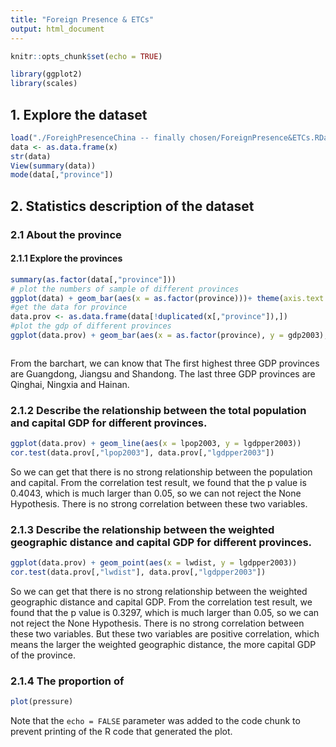 ```yaml
---
title: "Foreign Presence & ETCs"
output: html_document
---
```


```r
knitr::opts_chunk$set(echo = TRUE)
```

```r
library(ggplot2)
library(scales)
```

## 1. Explore the dataset
```r
load("./ForeighPresenceChina -- finally chosen/ForeignPresence&ETCs.RData")
data <- as.data.frame(x)
str(data)
View(summary(data))
mode(data[,"province"])
```

## 2. Statistics description of the dataset 
### 2.1 About the province
#### 2.1.1 Explore the provinces
```r
summary(as.factor(data[,"province"]))
# plot the numbers of sample of different provinces
ggplot(data) + geom_bar(aes(x = as.factor(province)))+ theme(axis.text.x = element_text(angle = 45,colour = "black",size=13,hjust=1))
#get the data for province
data.prov <- as.data.frame(data[!duplicated(x[,"province"]),])
#plot the gdp of different provinces
ggplot(data.prov) + geom_bar(aes(x = as.factor(province), y = gdp2003),stat = "identity", position = "dodge") + theme(axis.text.x = element_text(angle = 45,colour = "black",size=13,hjust=1))



```

From the barchart, we can know that The first highest three GDP provinces are Guangdong, Jiangsu and Shandong. The last three GDP provinces are Qinghai, Ningxia and Hainan.

### 2.1.2 Describe the relationship between the total population and capital GDP for different provinces.

```r
ggplot(data.prov) + geom_line(aes(x = lpop2003, y = lgdpper2003))
cor.test(data.prov[,"lpop2003"], data.prov[,"lgdpper2003"])
```

So we can get that there is no strong relationship between the population and capital. From the correlation test result, we found that the p value is 0.4043, which is much larger than 0.05, so we can not reject the None Hypothesis. There is no strong correlation between these two variables.

### 2.1.3 Describe the relationship between the weighted geographic distance and capital GDP for different provinces.

```r
ggplot(data.prov) + geom_point(aes(x = lwdist, y = lgdpper2003))
cor.test(data.prov[,"lwdist"], data.prov[,"lgdpper2003"])
```

So we can get that there is no strong relationship between the weighted geographic distance and capital GDP. From the correlation test result, we found that the p value is 0.3297, which is much larger than 0.05, so we can not reject the None Hypothesis. There is no strong correlation between these two variables. But these two variables are positive correlation, which means the larger the weighted geographic distance, the more capital GDP of the province.

### 2.1.4 The proportion of 

```r
plot(pressure)
```

Note that the `echo = FALSE` parameter was added to the code chunk to prevent printing of the R code that generated the plot.
